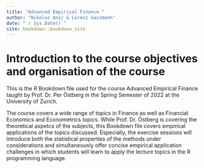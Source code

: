 ```yaml
--- 
title: "Advanced Empirical Finance "
author: "Nikolas Anic & Lorenz Gassmann"
date: "`r Sys.Date()`"
site: bookdown::bookdown_site
---
```


# Introduction to the course objectives and organisation of the course

This is the R Bookdown file used for the course Advanced Empirical Finance taught by Prof. Dr. Per Östberg in the Spring Semester of 2022 at the University of Zurich. 

The course covers a wide range of topics in Finance as well as Financial Economics and Econometrics topics. While Prof. Dr. Östberg is covering the theoretical aspetcs of the subjects, this Bookdown file covers empirical applications of the topics discussed. Especially, the exercise sessions will introduce both the statistical properties of the methods under considerations and simultaneously offer concise empirical application challenges in which students will learn to apply the lecture topics in the R programming language. 

